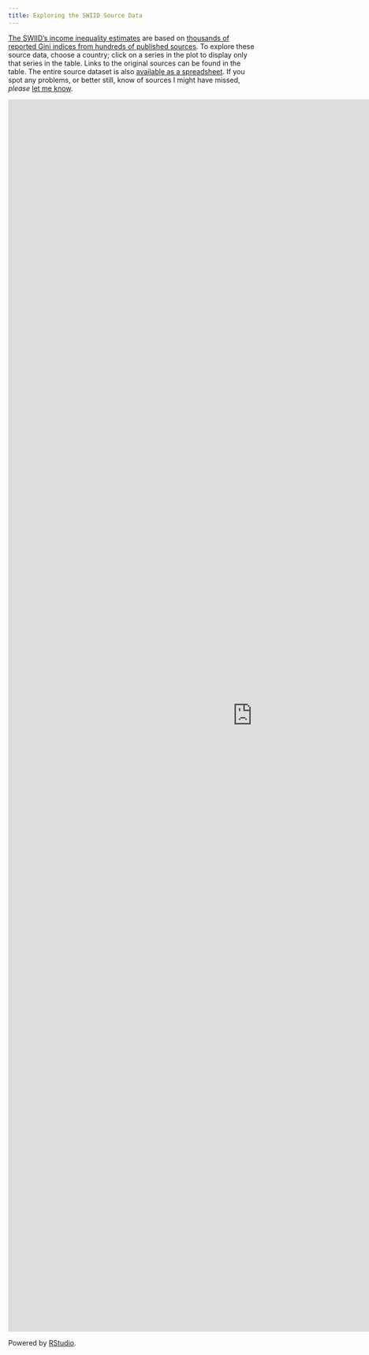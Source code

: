 ```yaml
---
title: Exploring the SWIID Source Data
---
```


[The SWIID's income inequality estimates](/swiid/swiid_downloads/) are based on [thousands of reported Gini indices from hundreds of published sources](/blog/2017/07/28/the-swiid-source-data/).  To explore these source data, choose a country; click on a series in the plot to display only that series in the table.  Links to the original sources can be found in the table.  The entire source dataset is also [available as a spreadsheet](https://github.com/fsolt/swiid/blob/master/data/swiid_source.csv).  If you spot any problems, or better still, know of sources I might have missed, _please_ [let me know](https://github.com/fsolt/swiid/issues/6).

<iframe src="https://fsolt.shinyapps.io/SWIIDweb_source" style="border: none; width: 990px; height: 2500px"></iframe>

Powered by [RStudio](http://shiny.rstudio.com). 